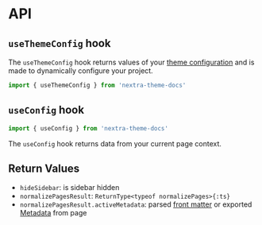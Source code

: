 # API

## `useThemeConfig` hook

The `useThemeConfig` hook returns values of your
[theme configuration](/docs/docs-theme/theme-configuration) and is made to
dynamically configure your project.

```js
import { useThemeConfig } from 'nextra-theme-docs'
```

## `useConfig` hook

```js
import { useConfig } from 'nextra-theme-docs'
```

The `useConfig` hook returns data from your current page context.

## Return Values

- `hideSidebar`: is sidebar hidden
- `normalizePagesResult`: `ReturnType<typeof normalizePages>{:ts}`
- `normalizePagesResult.activeMetadata`: parsed
  [front matter](https://jekyllrb.com/docs/front-matter) or exported
  [Metadata](https://nextjs.org/docs/app/building-your-application/optimizing/metadata)
  from page

